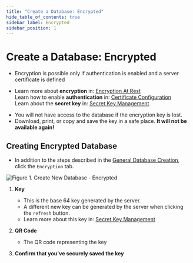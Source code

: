 ```yaml
---
title: "Create a Database: Encrypted"
hide_table_of_contents: true
sidebar_label: Encrypted
sidebar_position: 1
---
```



# Create a Database: Encrypted
<Admonition type="note" title="">

* Encryption is possible only if authentication is enabled and a server certificate is defined

* Learn more about **encryption** in: [Encryption At Rest](../../../../server/security/encryption/encryption-at-rest.mdx)  
  Learn how to enable **authentication** in: [Certificate Configuration](../../../../server/security/authentication/certificate-configuration.mdx)  
  Learn about the **secret key** in: [Secret Key Management](../../../../server/security/encryption/secret-key-management.mdx)  
</Admonition>
<Admonition type="warning" title="WARNING" id="warning" href="#warning">

   * You will not have access to the database if the encryption key is lost.  
   * Download, print, or copy and save the key in a safe place. **It will not be available again!**  
   </Admonition>

## Creating Encrypted Database

* In addition to the steps described in the [General Database Creation](../../../../studio/server/databases/create-new-database/general-flow.mdx), click the `Encryption` tab.  


![Figure 1. Create New Database - Encrypted](./assets/new-database-encrypted.png)

1. **Key**
   * This is the base 64 key generated by the server.  
   * A different new key can be generated by the server when clicking the `refresh` button.  
   * Learn more about this key in: [Secret Key Management](../../../../server/security/encryption/secret-key-management.mdx)  

2. **QR Code**
   * The QR code representing the key  

3. **Confirm that you've securely saved the key**




